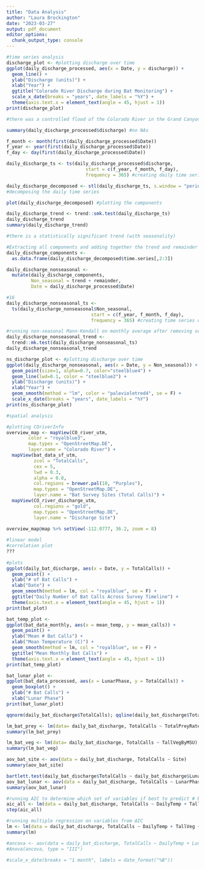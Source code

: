 ```yaml
---
title: "Data Analysis"
author: "Laura Brockington"
date: "2023-03-27"
output: pdf_document
editor_options: 
  chunk_output_type: console
---
```


```r
#time series analysis
discharge_plot <- #plotting discharge over time
ggplot(daily_discharge_processed, aes(x = Date, y = discharge)) +
  geom_line() +
  ylab("Discharge (units)") +
  xlab("Year") +
  ggtitle("Colorado River Discharge during Bat Monitoring") +
  scale_x_date(breaks = "years", date_labels = "%Y") +
  theme(axis.text.x = element_text(angle = 45, hjust = 1))
print(discharge_plot)

#there was a controlled flood of the Colorado River in the Grand Canyon Nov, 2018 (huge peak in graph).

summary(daily_discharge_processed$discharge) #no NAs

f_month <- month(first(daily_discharge_processed$Date))
f_year <- year(first(daily_discharge_processed$Date))
f_day <- day(first(daily_discharge_processed$Date))

daily_discharge_ts <- ts(daily_discharge_processed$discharge, 
                             start = c(f_year, f_month, f_day), 
                             frequency = 365) #creating daily time series object

daily_discharge_decomposed <- stl(daily_discharge_ts, s.window = "periodic")
#decomposing the daily time series

plot(daily_discharge_decomposed) #plotting the components

daily_discharge_trend <- trend::smk.test(daily_discharge_ts)
daily_discharge_trend
summary(daily_discharge_trend)

#there is a statistically significant trend (with seasonality)

#Extracting all components and adding together the trend and remainder
daily_discharge_components <- 
  as.data.frame(daily_discharge_decomposed$time.series[,2:3])

daily_discharge_nonseasonal <- 
  mutate(daily_discharge_components,
         Non_seasonal = trend + remainder,
         Date = daily_discharge_processed$Date)

#16
daily_discharge_nonseasonal_ts <- 
  ts(daily_discharge_nonseasonal$Non_seasonal, 
                               start = c(f_year, f_month, f_day), 
                               frequency = 365) #creating time series object

#running non-seasonal Mann-Kendall on monthly average after removing seasonality
daily_discharge_nonseasonal_trend <-
  trend::mk.test(daily_discharge_nonseasonal_ts)
daily_discharge_nonseasonal_trend

ns_discharge_plot <- #plotting discharge over time
ggplot(daily_discharge_nonseasonal, aes(x = Date, y = Non_seasonal)) +
  geom_point(size=1, alpha=0.7, color="steelblue4") +
  geom_line(lwd=0.1, color = "steelblue2") +
  ylab("Discharge (units)") +
  xlab("Year") +
  geom_smooth(method = "lm", color = "palevioletred4", se = F) +
  scale_x_date(breaks = "years", date_labels = "%Y")
print(ns_discharge_plot)
```

```r
#spatial analysis

#plotting COriverInfo
overview_map <- mapView(CO_river_utm, 
        color = "royalblue3",
        map.types = "OpenStreetMap.DE",
        layer.name = "Colorado River") +
  mapView(bat_data_sf_utm, 
          zcol = "TotalCalls", 
          cex = 5, 
          lwd = 0.3,
          alpha = 0.8,
          col.regions = brewer.pal(10, "Purples"),
          map.types = "OpenStreetMap.DE",
          layer.name = "Bat Survey Sites (Total Calls)") +
  mapView(CO_river_discharge_utm,
          col.regions = "gold",
          map.types = "OpenStreetMap.DE",
          layer.name = "Discharge Site")
  
overview_map@map %>% setView(-112.0777, 36.2, zoom = 8)

```

```r
#linear model
#correlation plot
???
  
#plots
ggplot(daily_bat_discharge, aes(x = Date, y = TotalCalls)) +
  geom_point() +
  ylab("# of Bat Calls") +
  xlab("Date") +
  geom_smooth(method = lm, col = "royalblue", se = F) +
  ggtitle("Daily Number of Bat Calls Across Survey Timeline") +
  theme(axis.text.x = element_text(angle = 45, hjust = 1))
print(bat_plot)

bat_temp_plot <-
ggplot(bat_data_monthly, aes(x = mean_temp, y = mean_calls)) +
  geom_point() +
  ylab("Mean # Bat Calls") +
  xlab("Mean Temperature (C)") +
  geom_smooth(method = lm, col = "royalblue", se = F) +
  ggtitle("Mean Monthly Bat Calls") +
  theme(axis.text.x = element_text(angle = 45, hjust = 1))
print(bat_temp_plot)

bat_lunar_plot <-
ggplot(bat_data_processed, aes(x = LunarPhase, y = TotalCalls)) +
  geom_boxplot() +
  ylab("# Bat Calls") +
  xlab("Lunar Phase")
print(bat_lunar_plot)

qqnorm(daily_bat_discharge$TotalCalls); qqline(daily_bat_discharge$TotalCalls)

lm_bat_prey <- lm(data= daily_bat_discharge, TotalCalls ~ TotalPreyRate)
summary(lm_bat_prey)

lm_bat_veg <- lm(data= daily_bat_discharge, TotalCalls ~ TallVegByMSU)
summary(lm_bat_veg)

aov_bat_site <- aov(data = daily_bat_discharge, TotalCalls ~ Site)
summary(aov_bat_site)

bartlett.test(daily_bat_discharge$TotalCalls ~ daily_bat_discharge$LunarPhase)
aov_bat_lunar <- aov(data = daily_bat_discharge, TotalCalls ~ LunarPhase)
summary(aov_bat_lunar)

#running AIC to determine which set of variables if best to predict # bat calls
aic_all <- lm(data = daily_bat_discharge, TotalCalls ~ DailyTemp + TallVeg + LunarPhase + TotalPreyRate + discharge)
step(aic_all)

#running multiple regression on variables from AIC
lm <- lm(data = daily_bat_discharge, TotalCalls ~ DailyTemp + TallVeg + discharge)
summary(lm)

#ancova <- aov(data = daily_bat_discharge, TotalCalls ~ DailyTemp + LunarPhase + TotalPreyRate + discharge)
#Anova(ancova, type = "III")

#scale_x_date(breaks = "1 month", labels = date_format("%B"))
```

